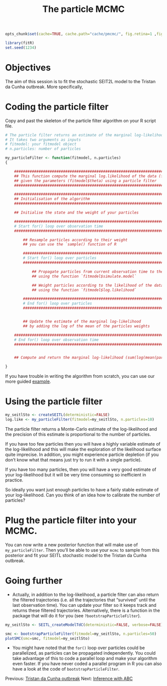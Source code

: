 % The particle MCMC

```r
opts_chunk$set(cache=TRUE, cache.path="cache/pmcmc/", fig.retina=1 ,fig.path="figure/pmcmc/", fig.cap='', fig.height=3, fig.width=5, dpi=100, fig.align="center", message=FALSE, tidy=TRUE, warning=FALSE)
```

```r
library(fitR)
set.seed(1234)
```

# Objectives

The aim of this session is to fit the stochastic SEIT2L model to the Tristan da Cunha outbreak. More specifically, 

# Coding the particle filter

Copy and past the skeleton of the particle filter algorithm on your R script file.

```r

# The particle filter returns an estimate of the marginal log-likelihood.
# It takes two arguments as inputs
# fitmodel: your fitmodel object
# n.particles: number of particles

my_particleFilter <- function(fitmodel, n.particles)
{

    ############################################################################################
    ## This function compute the marginal log.likelihood of the data (fitmodel$data) 
    ## given the parameters (fitmodel$theta) using a particle filter
    ############################################################################################

    ############################################################################################
    ## Initialisation of the algorithm
    ############################################################################################

    ## Initialise the state and the weight of your particles

    ############################################################################################
    # Start for() loop over observation time
    ############################################################################################

        ## Resample particles according to their weight
        ## you can use the `sample() function of R

        ########################################################################################
        # Start for() loop over particles
        ########################################################################################

            ## Propagate particles from current observation time to the next one
            ## using the function `fitmodel$simulate.model`

            ## Weight particles according to the likelihood of the data
            ## using the function `fitmodel$log.likelihood`

        ########################################################################################
        # End for() loop over particles
        ########################################################################################


        ## Update the estimate of the marginal log-likelihood
        ## by adding the log of the mean of the particles weights

    ############################################################################################
    # End for() loop over observation time
    ############################################################################################


    ## Compute and return the marginal log-likelihood (sum(log(mean(particle weight at time i))))

}


```

If you have trouble in writing the algorithm from scratch, you can use our more guided [example](smc_example.md).

# Using the particle filter

```r
my_seitlSto <- createSEITL(deterministic=FALSE)
log.like <- my_particleFilter(fitmodel=my_seitlSto, n.particles=10)
```

The particle filter returns a Monte-Carlo estimate of the log-likelihood and the precision of this estimate is proportional to the number of particles.

If you have too few particles then you will have a highly variable estimate of the log-likelihood and this will make the exploration of the likelihood surface quite imprecise. In addition, you might experience particle depletion (if you don't know what that means just try to run it with a single particle).

If you have too many particles, then you will have a very good estimate of your log-likelihood but it will be very time consuming so inefficient in practice.

So ideally you want just enough particles to have a fairly stable estimate of your log-likelihood. Can you think of an idea how to calibrate the number of particles?


# Plug the particle filter into your MCMC.

You can now write a new posterior function that will make use of `my_particleFilter`. Then you'll be able to use your `mcmc` to sample from this posterior and fit your SEITL stochastic model to the Tristan da Cunha outbreak.

# Going further

* Actually, in addition to the log-likelihood, a particle filter can also return the filtered trajectories (i.e. all the trajectories that "survived" until the last observation time). You can update your filter so it keeps track and returns these filtered trajectories. Alternatively, there is a function in the package that will do it for you (see `?bootstrapParticleFilter`).

```r

my_seitlSto <- SEITL_createModelTdC(deterministic=FALSE, verbose=FALSE) 

```

```r

smc <- bootstrapParticleFilter(fitmodel=my_seitlSto, n.particles=50)
plotSMC(smc=smc, fitmodel=my_seitlSto)

```

* You might have noted that the `for()` loop over particles could be parallelized, as particles can be propagated independently. You could take advantage of this to code a parallel loop and make your algorithm even faster. If you have never coded a parallel program in R you can also have a look at the code of `bootstrapParticleFilter`.

Previous: [Tristan da Cunha outbreak](play_with_seitl.md) Next: [Inference with ABC](ABC.md)

